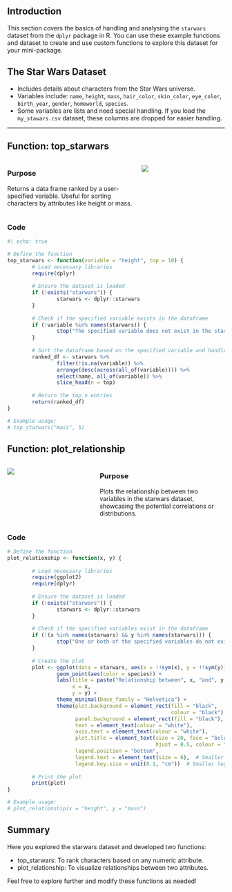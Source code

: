 ## Introduction

This section covers the basics of handling and analysing the `starwars` dataset from the `dplyr` package in R. You can use these example functions and dataset to create and use custom functions to explore this dataset for your mini-package.



## The Star Wars Dataset

- Includes details about characters from the Star Wars universe.
- Variables include: `name`, `height`, `mass`, `hair_color`, `skin_color`, `eye_color`, `birth_year`, `gender`, `homeworld`, `species`.
- Some variables are lists and need special handling. If you load the `my_stawars.csv` dataset, these columns are dropped for easier handling.

---

## Function: top_starwars

::: {.columns}

::: {.column width="60%"}

### Purpose

Returns a data frame ranked by a user-specified variable. Useful for sorting characters by attributes like height or mass.

:::

:::{.column width="40%"}

![](../../images/sw1.png)

:::
:::


### Code

```r
#| echo: true

# Define the function
top_starwars <- function(variable = "height", top = 10) {
        # Load necessary libraries
        require(dplyr)
        
        # Ensure the dataset is loaded
        if (!exists("starwars")) {
                starwars <- dplyr::starwars
        }
        
        # Check if the specified variable exists in the dataframe
        if (!variable %in% names(starwars)) {
                stop("The specified variable does not exist in the starwars dataset.")
        }
        
        # Sort the dataframe based on the specified variable and handle missing values
        ranked_df <- starwars %>% 
                filter(!is.na(variable)) %>%
                arrange(desc(across(all_of(variable)))) %>%
                select(name, all_of(variable)) %>% 
                slice_head(n = top)
        
        # Return the top n entries
        return(ranked_df)
}

# Example usage:
# top_starwars("mass", 5)

```



## Function: plot_relationship

::: {.columns}

::: {.column width="40%"}

![](../../images/sw2.png)
:::

:::{.column width="60%"}

### Purpose
Plots the relationship between two variables in the starwars dataset, showcasing the potential correlations or distributions.

:::
:::


### Code

```r
# Define the function
plot_relationship <- function(x, y) {
        
        # Load necessary libraries
        require(ggplot2)
        require(dplyr)
        
        # Ensure the dataset is loaded
        if (!exists("starwars")) {
                starwars <- dplyr::starwars
        }
        
        # Check if the specified variables exist in the dataframe
        if (!(x %in% names(starwars) && y %in% names(starwars))) {
                stop("One or both of the specified variables do not exist in the starwars dataset.")
        }
        
        # Create the plot
        plot <- ggplot(data = starwars, aes(x = !!sym(x), y = !!sym(y))) +
                geom_point(aes(color = species)) +
                labs(title = paste("Relationship between", x, "and", y),
                     x = x,
                     y = y) +
                theme_minimal(base_family = "Helvetica") +
                theme(plot.background = element_rect(fill = "black",
                                                     colour = "black"),
                      panel.background = element_rect(fill = "black"),
                      text = element_text(colour = "white"),
                      axis.text = element_text(colour = "white"),
                      plot.title = element_text(size = 20, face = "bold",
                                                hjust = 0.5, colour = "white"),
                      legend.position = "bottom",
                      legend.text = element_text(size = 6),  # Smaller legend text
                      legend.key.size = unit(0.1, "cm"))  # Smaller legend keys)
        
        # Print the plot
        print(plot)
}

# Example usage:
# plot_relationship(x = "height", y = "mass")

```


## Summary

Here you explored the starwars dataset and developed two functions:

- top_starwars: To rank characters based on any numeric attribute.
- plot_relationship: To visualize relationships between two attributes.

Feel free to explore further and modify these functions as needed!
